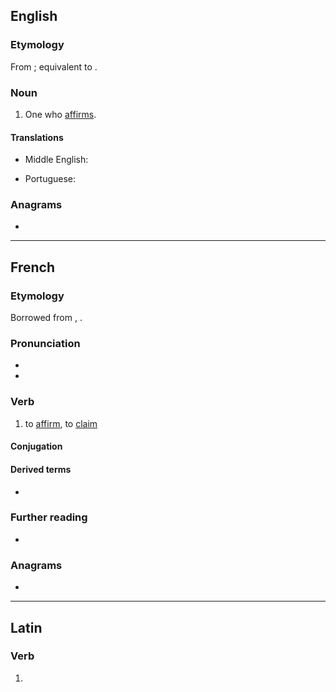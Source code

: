 ==English==

===Etymology===
From {{inh|en|enm|affermour}}; equivalent to {{suffix|en|affirm|er|id2=agent noun}}.

===Noun===
{{en-noun}}

# One who [[affirm]]s.

====Translations====
{{trans-top|one who affirms}}
* Middle English: {{t|enm|affermour}}
{{trans-mid}}
* Portuguese: {{t|pt|afirmador|m}}
{{trans-bottom}}

===Anagrams===
* {{anagrams|en|a=aeffimrr|reaffirm}}

----

==French==

===Etymology===
Borrowed from {{bor|fr|la|affirmāre}}, {{m|la|affirmō}}.

===Pronunciation===
* {{fr-IPA}}
* {{audio|fr|Fr-affirmer.ogg|Audio}}

===Verb===
{{fr-verb}}

# to [[affirm]], to [[claim]]

====Conjugation====
{{fr-conj-auto}}

====Derived terms====
* {{l|fr|affirmation}}

===Further reading===
* {{R:TLFi}}

===Anagrams===
* {{l|fr|raffermi}}

----

==Latin==

===Verb===
{{la-verb-form|affirmer}}

# {{inflection of|la|affirmō||1|s|pres|pasv|subj}}